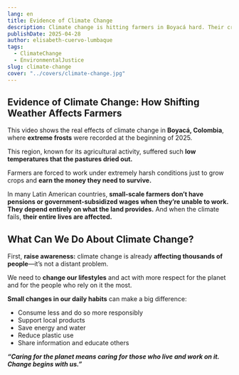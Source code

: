 ```yaml
---
lang: en
title: Evidence of Climate Change
description: Climate change is hitting farmers in Boyacá hard. Their crops, income, and lives depend on a changing climate.
publishDate: 2025-04-28
author: elisabeth-cuervo-lumbaque
tags:
  - ClimateChange
  - EnvironmentalJustice
slug: climate-change
cover: "../covers/climate-change.jpg"
---
```



## Evidence of Climate Change: How Shifting Weather Affects Farmers

This video shows the real effects of climate change in **Boyacá, Colombia**, where **extreme frosts** were recorded at the beginning of 2025.

This region, known for its agricultural activity, suffered such **low temperatures that the pastures dried out.**

Farmers are forced to work under extremely harsh conditions just to grow crops and **earn the money they need to survive.**

In many Latin American countries, **small-scale farmers don’t have pensions or government-subsidized wages when they’re unable to work. They depend entirely on what the land provides.** And when the climate fails, **their entire lives are affected.**

<SocialVideo />

## What Can We Do About Climate Change?

First, **raise awareness:** climate change is already **affecting thousands of people**—it’s not a distant problem.

We need to **change our lifestyles** and act with more respect for the planet and for the people who rely on it the most.

**Small changes in our daily habits** can make a big difference:

- Consume less and do so more responsibly
- Support local products
- Save energy and water
- Reduce plastic use
- Share information and educate others

**_“Caring for the planet means caring for those who live and work on it. Change begins with us.”_**
